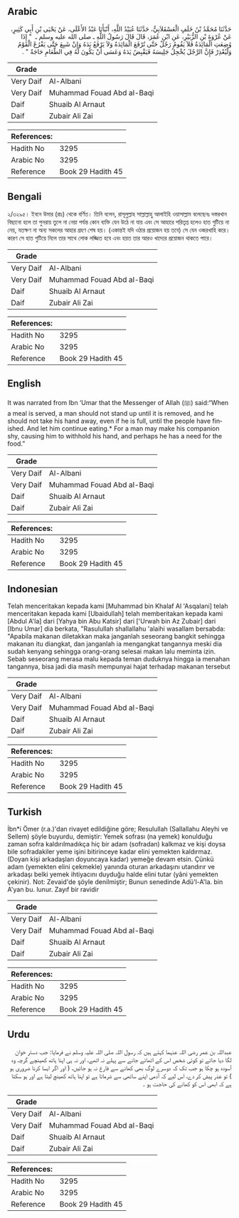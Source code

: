 ## Arabic


<div dir="rtl" lang="ar" style={{fontSize:'larger',backgroundColor:'#f8f9fa',padding:20}}>
حَدَّثَنَا مُحَمَّدُ بْنُ خَلَفٍ الْعَسْقَلاَنِيُّ، حَدَّثَنَا عُبَيْدُ اللَّهِ، أَنْبَأَنَا عَبْدُ الأَعْلَى، عَنْ يَحْيَى بْنِ أَبِي كَثِيرٍ، عَنْ عُرْوَةَ بْنِ الزُّبَيْرِ، عَنِ ابْنِ عُمَرَ، قَالَ قَالَ رَسُولُ اللَّهِ ـ صلى الله عليه وسلم ـ ‏ "‏ إِذَا وُضِعَتِ الْمَائِدَةُ فَلاَ يَقُومُ رَجُلٌ حَتَّى تُرْفَعَ الْمَائِدَةُ وَلاَ يَرْفَعُ يَدَهُ وَإِنْ شَبِعَ حَتَّى يَفْرُغَ الْقَوْمُ وَلْيُعْذِرْ فَإِنَّ الرَّجُلَ يُخْجِلُ جَلِيسَهُ فَيَقْبِضُ يَدَهُ وَعَسَى أَنْ يَكُونَ لَهُ فِي الطَّعَامِ حَاجَةٌ ‏"‏ ‏.‏
</div>
<div style={{backgroundColor:'#f8f9fa',padding:20, marginBottom: 10}}><table> <thead> <tr> <th>Grade</th> <th></th> </tr> </thead> <tbody> <tr><td>Very Daif</td><td>Al-Albani</td></tr><tr><td>Very Daif</td><td>Muhammad Fouad Abd al-Baqi</td></tr><tr><td>Daif</td><td>Shuaib Al Arnaut</td></tr><tr><td>Daif</td><td>Zubair Ali Zai</td></tr></tbody></table><table> <thead> <tr> <th>References:</th> <th></th> </tr> </thead> <tbody><tr><td>Hadith No</td><td>3295</td></tr><tr><td>Arabic No</td><td>3295</td></tr><tr><td>Reference</td><td>Book 29 Hadith 45</td></tr></tbody></table></div>

## Bengali


<div dir="ltr" lang="bn" style={{fontSize:'larger',backgroundColor:'#f8f9fa',padding:20}}>
২/৩২৯৫। ইবনে উমার (রাঃ) থেকে বর্ণিত। তিনি বলেন, রাসূলুল্লাহ সাল্লাল্লাহু আলাইহি ওয়াসাল্লাম বলেছেনঃ দস্তরখান বিছানো হলে তা পুনরায় তুলে না নেয়া পর্যন্ত কোন ব্যক্তি যেন উঠে না যায় এবং সে আহারে পরিতৃপ্ত হলেও হাত গুটিয়ে না নেয়, যতক্ষণ না অন্য সকলের আহার গ্রহণ শেষ হয়। (একান্তই যদি ওঠার প্রয়োজন হয় তবে) সে যেন ওজরখাহি করে। কারণ সে হাত গুটিয়ে নিলে তার সাথে লোক লজ্জিত হবে এবং হয়ত তার আরও খাদ্যের প্রয়োজন থাকতে পারে।
</div>
<div style={{backgroundColor:'#f8f9fa',padding:20, marginBottom: 10}}><table> <thead> <tr> <th>Grade</th> <th></th> </tr> </thead> <tbody> <tr><td>Very Daif</td><td>Al-Albani</td></tr><tr><td>Very Daif</td><td>Muhammad Fouad Abd al-Baqi</td></tr><tr><td>Daif</td><td>Shuaib Al Arnaut</td></tr><tr><td>Daif</td><td>Zubair Ali Zai</td></tr></tbody></table><table> <thead> <tr> <th>References:</th> <th></th> </tr> </thead> <tbody><tr><td>Hadith No</td><td>3295</td></tr><tr><td>Arabic No</td><td>3295</td></tr><tr><td>Reference</td><td>Book 29 Hadith 45</td></tr></tbody></table></div>

## English


<div dir="ltr" lang="en" style={{fontSize:'larger',backgroundColor:'#f8f9fa',padding:20}}>
It was narrated from Ibn ‘Umar that the Messenger of Allah (ﷺ) said:“When a meal is served, a man should not stand up until it is removed, and he should not take his hand away, even if he is full, until the people have finished. And let him continue eating.* For a man may make his companion shy, causing him to withhold his hand, and perhaps he has a need for the food.”
</div>
<div style={{backgroundColor:'#f8f9fa',padding:20, marginBottom: 10}}><table> <thead> <tr> <th>Grade</th> <th></th> </tr> </thead> <tbody> <tr><td>Very Daif</td><td>Al-Albani</td></tr><tr><td>Very Daif</td><td>Muhammad Fouad Abd al-Baqi</td></tr><tr><td>Daif</td><td>Shuaib Al Arnaut</td></tr><tr><td>Daif</td><td>Zubair Ali Zai</td></tr></tbody></table><table> <thead> <tr> <th>References:</th> <th></th> </tr> </thead> <tbody><tr><td>Hadith No</td><td>3295</td></tr><tr><td>Arabic No</td><td>3295</td></tr><tr><td>Reference</td><td>Book 29 Hadith 45</td></tr></tbody></table></div>

## Indonesian


<div dir="ltr" lang="id" style={{fontSize:'larger',backgroundColor:'#f8f9fa',padding:20}}>
Telah menceritakan kepada kami [Muhammad bin Khalaf Al 'Asqalani] telah menceritakan kepada kami [Ubaidullah] telah memberitakan kepada kami [Abdul A'la] dari [Yahya bin Abu Katsir] dari ['Urwah bin Az Zubair] dari [Ibnu Umar] dia berkata, "Rasulullah shallallahu 'alaihi wasallam bersabda: "Apabila makanan diletakkan maka janganlah seseorang bangkit sehingga makanan itu diangkat, dan janganlah ia mengangkat tangannya meski dia sudah kenyang sehingga orang-orang selesai makan lalu meminta izin. Sebab seseorang merasa malu kepada teman duduknya hingga ia menahan tangannya, bisa jadi dia masih mempunyai hajat terhadap makanan tersebut
</div>
<div style={{backgroundColor:'#f8f9fa',padding:20, marginBottom: 10}}><table> <thead> <tr> <th>Grade</th> <th></th> </tr> </thead> <tbody> <tr><td>Very Daif</td><td>Al-Albani</td></tr><tr><td>Very Daif</td><td>Muhammad Fouad Abd al-Baqi</td></tr><tr><td>Daif</td><td>Shuaib Al Arnaut</td></tr><tr><td>Daif</td><td>Zubair Ali Zai</td></tr></tbody></table><table> <thead> <tr> <th>References:</th> <th></th> </tr> </thead> <tbody><tr><td>Hadith No</td><td>3295</td></tr><tr><td>Arabic No</td><td>3295</td></tr><tr><td>Reference</td><td>Book 29 Hadith 45</td></tr></tbody></table></div>

## Turkish


<div dir="ltr" lang="tr" style={{fontSize:'larger',backgroundColor:'#f8f9fa',padding:20}}>
İbn*i Ömer (r.a.)'dan rivayet edildiğine göre; Resulullah (Sallallahu Aleyhi ve Sellem) şöyle buyurdu, demiştir: Yemek sofrası (na yemek) konulduğu zaman sofra kaldırılmadıkça hiç bir adam (sofradan) kalkmaz ve kişi doysa bile sofradakiler yeme işini bitirinceye kadar elini yemekten kaldırmaz. (Doyan kişi arkadaşları doyuncaya kadar) yemeğe devam etsin. Çünkü adam (yemekten elini çekmekle) yanında oturan arkadaşını utandırır ve arkadaşı belki yemek ihtiyacını duyduğu halde elini tutar (yâni yemekten çekinir). Not: Zevaid'de şöyle denilmiştir; Bunun senedinde Adü'l-A'la. bin A'yan bu. lunur. Zayıf bir ravidir
</div>
<div style={{backgroundColor:'#f8f9fa',padding:20, marginBottom: 10}}><table> <thead> <tr> <th>Grade</th> <th></th> </tr> </thead> <tbody> <tr><td>Very Daif</td><td>Al-Albani</td></tr><tr><td>Very Daif</td><td>Muhammad Fouad Abd al-Baqi</td></tr><tr><td>Daif</td><td>Shuaib Al Arnaut</td></tr><tr><td>Daif</td><td>Zubair Ali Zai</td></tr></tbody></table><table> <thead> <tr> <th>References:</th> <th></th> </tr> </thead> <tbody><tr><td>Hadith No</td><td>3295</td></tr><tr><td>Arabic No</td><td>3295</td></tr><tr><td>Reference</td><td>Book 29 Hadith 45</td></tr></tbody></table></div>

## Urdu


<div dir="rtl" lang="ur" style={{fontSize:'larger',backgroundColor:'#f8f9fa',padding:20}}>
عبداللہ بن عمر رضی اللہ عنہما کہتے ہیں کہ رسول اللہ صلی اللہ علیہ وسلم نے فرمایا: جب دستر خوان لگا دیا جائے تو کوئی شخص اس کے اٹھائے جانے سے پہلے نہ اٹھے، اور نہ ہی اپنا ہاتھ کھینچے گرچہ وہ آسودہ ہو چکا ہو جب تک کہ دوسرے لوگ بھی کھانے سے فارغ نہ ہو جائیں، ( اور اگر ایسا کرنا ضروری ہو ) تو عذر پیش کر دے، اس لیے کہ آدمی اپنے ساتھی سے شرماتا ہے تو اپنا ہاتھ کھینچ لیتا ہے اور ہو سکتا ہے کہ ابھی اس کو کھانے کی حاجت ہو ۔
</div>
<div style={{backgroundColor:'#f8f9fa',padding:20, marginBottom: 10}}><table> <thead> <tr> <th>Grade</th> <th></th> </tr> </thead> <tbody> <tr><td>Very Daif</td><td>Al-Albani</td></tr><tr><td>Very Daif</td><td>Muhammad Fouad Abd al-Baqi</td></tr><tr><td>Daif</td><td>Shuaib Al Arnaut</td></tr><tr><td>Daif</td><td>Zubair Ali Zai</td></tr></tbody></table><table> <thead> <tr> <th>References:</th> <th></th> </tr> </thead> <tbody><tr><td>Hadith No</td><td>3295</td></tr><tr><td>Arabic No</td><td>3295</td></tr><tr><td>Reference</td><td>Book 29 Hadith 45</td></tr></tbody></table></div>
